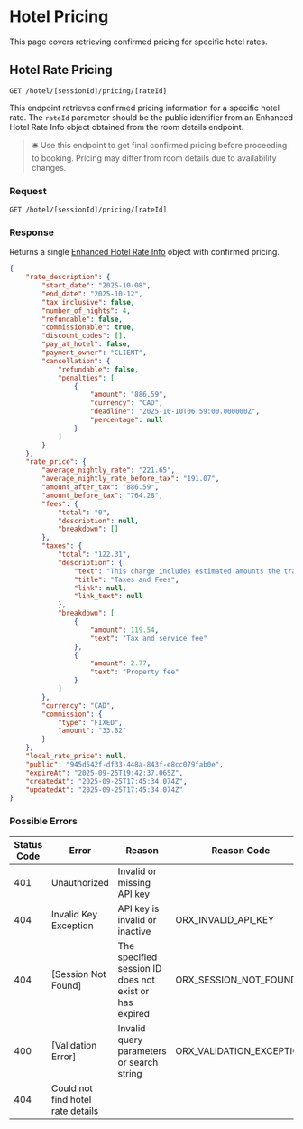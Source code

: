 # Hotel Pricing

This page covers retrieving confirmed pricing for specific hotel rates.

## Hotel Rate Pricing

`GET /hotel/[sessionId]/pricing/[rateId]`

This endpoint retrieves confirmed pricing information for a specific hotel rate. The `rateId` parameter should be the public identifier from an Enhanced Hotel Rate Info object obtained from the room details endpoint.

> 🛎 Use this endpoint to get final confirmed pricing before proceeding to booking. Pricing may differ from room details due to availability changes.

### Request

`GET /hotel/[sessionId]/pricing/[rateId]`

### Response

Returns a single [Enhanced Hotel Rate Info](/versions/v5/glossary#enhanced-hotel-rate-info) object with confirmed pricing.

```json filename="GET /hotel/[sessionId]/pricing/[rateId]" copy
{
    "rate_description": {
        "start_date": "2025-10-08",
        "end_date": "2025-10-12",
        "tax_inclusive": false,
        "number_of_nights": 4,
        "refundable": false,
        "commissionable": true,
        "discount_codes": [],
        "pay_at_hotel": false,
        "payment_owner": "CLIENT",
        "cancellation": {
            "refundable": false,
            "penalties": [
                {
                    "amount": "886.59",
                    "currency": "CAD",
                    "deadline": "2025-10-10T06:59:00.000000Z",
                    "percentage": null
                }
            ]
        }
    },
    "rate_price": {
        "average_nightly_rate": "221.65",
        "average_nightly_rate_before_tax": "191.07",
        "amount_after_tax": "886.59",
        "amount_before_tax": "764.28",
        "fees": {
            "total": "0",
            "description": null,
            "breakdown": []
        },
        "taxes": {
            "total": "122.31",
            "description": {
                "text": "This charge includes estimated amounts the travel service provider (i.e. hotel, car rental company) pays for their taxes, and/or taxes that we pay, to taxing authorities on your booking (including but not limited to sales, occupancy, and value added tax). This amount may also include any amounts charged to us for resort fees, cleaning fees, and other fees and/or a fee we, the hotel supplier and/or the site you booked on, retain as part of the compensation for our and/or their services, which varies based on factors such as location, the amount, and how you booked. For more details, please see the terms and conditions.",
                "title": "Taxes and Fees",
                "link": null,
                "link_text": null
            },
            "breakdown": [
                {
                    "amount": 119.54,
                    "text": "Tax and service fee"
                },
                {
                    "amount": 2.77,
                    "text": "Property fee"
                }
            ]
        },
        "currency": "CAD",
        "commission": {
            "type": "FIXED",
            "amount": "33.82"
        }
    },
    "local_rate_price": null,
    "public": "945d542f-df33-448a-843f-e8cc079fab0e",
    "expireAt": "2025-09-25T19:42:37.065Z",
    "createdAt": "2025-09-25T17:45:34.074Z",
    "updatedAt": "2025-09-25T17:45:34.074Z"
}
```

### Possible Errors

| Status Code | Error | Reason | Reason Code |
|---|---|---|---|
| 401 | Unauthorized | Invalid or missing API key |
| 404 | Invalid Key Exception | API key is invalid or inactive | ORX_INVALID_API_KEY |
| 404 | [Session Not Found] | The specified session ID does not exist or has expired | ORX_SESSION_NOT_FOUND |
| 400 | [Validation Error] | Invalid query parameters or search string | ORX_VALIDATION_EXCEPTION |
| 404 | Could not find hotel rate details | |

